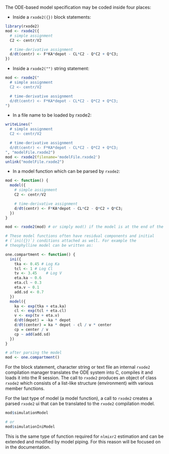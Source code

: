 The ODE-based model specification may be coded inside four places: 

- Inside a `rxode2({})` block statements:

```r
library(rxode2)
mod <- rxode2({
  # simple assignment
  C2 <- centr/V2

  # time-derivative assignment
  d/dt(centr) <- F*KA*depot - CL*C2 - Q*C2 + Q*C3;
})
```

- Inside a `rxode2("")` string statement:

```r
mod <- rxode2("
  # simple assignment
  C2 <- centr/V2

  # time-derivative assignment
  d/dt(centr) <- F*KA*depot - CL*C2 - Q*C2 + Q*C3;
")
```

- In a file name to be loaded by rxode2:

```r
writeLines("
  # simple assignment
  C2 <- centr/V2

  # time-derivative assignment
  d/dt(centr) <- F*KA*depot - CL*C2 - Q*C2 + Q*C3;
", "modelFile.rxode2")
mod <- rxode2(filename='modelFile.rxode2')
unlink("modelFile.rxode2")
```
  
- In a model function which can be parsed by `rxode2`:

```r
mod <- function() {
  model({
    # simple assignment
    C2 <- centr/V2

    # time-derivative assignment
    d/dt(centr) <- F*KA*depot - CL*C2 - Q*C2 + Q*C3;
  })
}

mod <- rxode2(mod) # or simply mod() if the model is at the end of the function

# These model functions often have residual components and initial
# (`ini({})`) conditions attached as well. For example the
# theophylline model can be written as:

one.compartment <- function() {
  ini({
    tka <- 0.45 # Log Ka
    tcl <- 1 # Log Cl
    tv <- 3.45    # Log V
    eta.ka ~ 0.6
    eta.cl ~ 0.3
    eta.v ~ 0.1
    add.sd <- 0.7
  })
  model({
    ka <- exp(tka + eta.ka)
    cl <- exp(tcl + eta.cl)
    v <- exp(tv + eta.v)
    d/dt(depot) = -ka * depot
    d/dt(center) = ka * depot - cl / v * center
    cp = center / v
    cp ~ add(add.sd)
  })
}

# after parsing the model
mod <- one.compartment()
```

For the block statement, character string or text file an internal
`rxode2` compilation manager translates the ODE system into C,
compiles it and loads it into the R session.  The
call to `rxode2` produces an object of class `rxode2` which
consists of a list-like structure (environment) with various member
functions.

For the last type of model (a model function), a call to `rxode2`
creates a parsed `rxode2` ui that can be translated to the `rxode2`
compilation model.

```r
mod$simulationModel

# or 
mod$simulationIniModel
```

This is the same type of function required for `nlmixr2` estimation
and can be extended and modified by model piping.  For this reason
will be focused on in the documentation.
